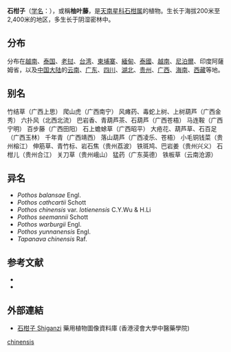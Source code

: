 {{Speciesbox
| name = 石柑子
| status = 
| status_system = 
| image = 
| genus = Pothos
| species = chinensis
| authority = (Raf.) Merr.
| subdivision_ranks =[[变种|变种]]
| subdivision =
* 石柑子 ''P. c.'' var. ''chinensis''
* [[长柄石柑|长柄石柑]] ''P. c.'' var. ''lotienensis''
}}

'''石柑子'''（[[学名|学名]]：{{lang|la|''Pothos chinensis''}}），或稱'''柚叶藤'''，是[[天南星科|天南星科]][[石柑属|石柑属]]的植物。生长于海拔200米至2,400米的地区，多生长于阴湿密林中。

== 分布 ==
分布在[[越南|越南]]、[[泰国|泰国]]、[[老挝|老挝]]、[[台湾岛|台湾]]、[[柬埔寨|柬埔寨]]、[[緬甸|緬甸]]、[[泰国|泰國]]、[[越南|越南]]、[[尼泊尔|尼泊爾]]、印度阿薩姆省，以及[[中国大陆|中国大陆]]的[[云南|云南]]、[[广东|广东]]、[[四川|四川]]、[[湖北|湖北]]、[[贵州|贵州]]、[[广西|广西]]、[[海南|海南]]、[[西藏自治区|西藏]]等地。

== 别名 ==
竹结草（广西上思） 爬山虎（广西南宁） 风瘫药、毒蛇上树、上树葫芦（广西金秀） 六扑风（北西北流） 巴岩香、青葫芦茶、石葫芦（广西苍梧） 马连鞍（广西宁明） 百步藤（广西田阳） 石上蟾蜍草（广西昭平） 大疮花、葫芦草、石百足（广西玉林） 千年青（广西靖西） 落山葫芦（广西凌乐、苍梧） 小毛铜钱菜（贵州榕江） 伸筋草、青竹标、岩石焦（贵州荔波） 铁斑鸠、巴岩姜（贵州兴义） 石柑儿（贵州合江） 关刀草（贵州峨山） 猛药（广东英德） 铁板草（云南沧源）

== 异名 ==

* ''Pothos balansae'' Engl.
* ''Pothos cathcartii'' Schott
* ''Pothos chinensis'' var. ''lotienensis'' C.Y.Wu & H.Li
* ''Pothos seemannii'' Schott
* ''Pothos warburgii'' Engl.
* ''Pothos yunnanensis'' Engl.
* ''Tapanava chinensis'' Raf.

== 参考文献 ==
<div class="references-small">
* {{cite web| url =http://www.bioinfo.cn/db05/KmzwSpecies.php?action=view&id=720| title =石柑子（原变种）| work =《中国高等植物数据库全库》| publisher =中国科学院微生物研究所| author =昆明植物研究所| accessdate =2009-02-21| deadurl =yes| archiveurl =https://web.archive.org/web/20160305105744/http://www.bioinfo.cn/db05/KmzwSpecies.php?action=view&id=720| archivedate =2016-03-05}}
* {{TaiBNET| zh=柚叶藤 | id=201159 | binomial=Pothos chinensis | authority=(Raf.) Merr., 1948 | var= | accessdate=2013-01-24}}
</div>

==外部連結==		
* [http://libproject.hkbu.edu.hk/was40/detail?lang=ch&channelid=1288&searchword=herb_id=D00724 石柑子 Shiganzi] {{Wayback|url=http://libproject.hkbu.edu.hk/was40/detail?lang=ch&channelid=1288&searchword=herb_id=D00724 |date=20160304104115 }} 藥用植物圖像資料庫 (香港浸會大學中醫藥學院) {{zh-hant}}{{en}}
{{Taxonbar|from=Q11108850}}

{{DEFAULTSORT:Pothos chinensis}}
[[Category:石柑属|chinensis]]